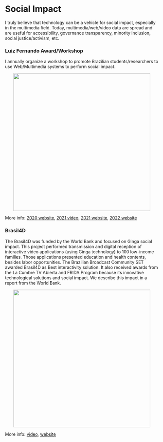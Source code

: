 
# Social Impact

I truly believe that technology can be a vehicle for social impact, especially in the multimedia field. Today, multimedia/web/video data are spread and are useful for accessibility, governance transparency, minority inclusion, social justice/activism, etc.

### Luiz Fernando Award/Workshop <FontAwesomeIcon icon={faAward}/>

I annually organize a workshop to promote Brazilian students/researchers to use Web/Multimedia systems to perform social impact. 

<p align="center">
    <img src="https://webmedia.org.br/2021/wp-content/uploads/2020/09/WhatsApp-Image-2020-09-04-at-11.31.15-300x300.jpeg" width="450"/>
</p>

More info: [2020 website](https://webmedia.org.br/2020/lf-v-premio-luiz-fernando-de-computacao/), [2021 video](https://www.youtube.com/embed/gqmkM4ZPVug), [2021 website](https://webmedia.org.br/2021/lf-vi-premio-luiz-fernando-de-computacao), [2022 website](https://webmedia.org.br/2022/premio-lf/)


### Brasil4D <FontAwesomeIcon icon={faHandshakeAngle}/>

The Brasil4D was funded by the World Bank and focused on Ginga social impact.
This project performed transmission and digital reception of interactive video applications (using Ginga technology) to 100 low-income families.
Those applications presented education and health contents, besides labor opportunities.
The Brazilian Broadcast Community SET awarded Brasil4D as Best interactivity solution.
It also received awards from the La Cumbre TV Abierta and FRIDA Program because its innovative technological solutions and social impact.
We describe this impact in a report from the World Bank.

<p align="center">
    <img src="https://agenciabrasil.ebc.com.br/sites/default/files/atoms/image/ivani_e_filha_costas.marcela_boa.png" width="450"/>
</p>

More info: [video](https://www.youtube.com/embed/T5hE0l_NkfY), [website](http://documents.worldbank.org/curated/en/232621468230956108/pdf/809560WP0PORTU0Box0379824B00PUBLIC0.pdf)
